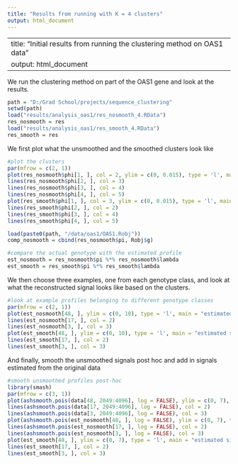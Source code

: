 ```yaml
---
title: "Results from running with K = 4 clusters"
output: html_document
---
```


---
title: "Initial results from running the clustering method on OAS1 data"
output: html_document
---

We run the clustering method on part of the OAS1 gene and look at the results.

```r
path = "D:/Grad School/projects/sequence_clustering"
setwd(path)
load("results/analysis_oas1/res_nosmooth_4.RData")
res_nosmooth = res
load("results/analysis_oas1/res_smooth_4.RData")
res_smooth = res
```


We first plot what the unsmoothed and the smoothed clusters look like
```r
#plot the clusters
par(mfrow = c(2, 1))
plot(res_nosmooth$phi[1, ], col = 2, ylim = c(0, 0.015), type = 'l', main = "unsmoothed clusters")
lines(res_nosmooth$phi[2, ], col = 3)
lines(res_nosmooth$phi[3, ], col = 4)
lines(res_nosmooth$phi[4, ], col = 5)
plot(res_smooth$phi[1, ], col = 3, ylim = c(0, 0.015), type = 'l', main = "smoothed clusters")
lines(res_smooth$phi[2, ], col = 2)
lines(res_smooth$phi[3, ], col = 4)
lines(res_smooth$phi[4, ], col = 5)
```


```r
load(paste0(path, "/data/oas1/OAS1.Robj"))
comp_nosmooth = cbind(res_nosmooth$pi, Robj$g)

#compare the actual genotype with the estimated profile
est_nosmooth = res_nosmooth$pi %*% res_nosmooth$lambda
est_smooth = res_smooth$pi %*% res_smooth$lambda
```

We then choose three examples, one from each genotype class, and look at what the reconstructed signal looks like based on the clusters.

```r
#look at example profiles belonging to different genotype classes
par(mfrow = c(2, 1))
plot(est_nosmooth[48, ], ylim = c(0, 10), type = 'l', main = "estimated signals, unsmoothed")
lines(est_nosmooth[17, ], col = 2)
lines(est_nosmooth[3, ], col = 3)
plot(est_smooth[48, ], ylim = c(0, 10), type = 'l', main = "estimated signals with smoothing procedures")
lines(est_smooth[17, ], col = 2)
lines(est_smooth[3, ], col = 3)
```

And finally, smooth the unsmoothed signals post hoc and add in signals estimated from the original data

```r
#smooth unsmoothed profiles post-hoc
library(smash)
par(mfrow = c(3, 1))
plot(ashsmooth.pois(data[48, 2049:4096], log = FALSE), ylim = c(0, 7), type = 'l', main = "original data, smoothed post hoc")
lines(ashsmooth.pois(data[17, 2049:4096], log = FALSE), col = 2)
lines(ashsmooth.pois(data[3, 2049:4096], log = FALSE), col = 3)
plot(ashsmooth.pois(est_nosmooth[48, ], log = FALSE), ylim = c(0, 7), type = 'l', main = "estimated signals, smoothed post hoc")
lines(ashsmooth.pois(est_nosmooth[17, ], log = FALSE), col = 2)
lines(ashsmooth.pois(est_nosmooth[3, ], log = FALSE), col = 3)
plot(est_smooth[48, ], ylim = c(0, 7), type = 'l', main = "estimated signals with smoothing procedure")
lines(est_smooth[17, ], col = 2)
lines(est_smooth[3, ], col = 3)
```